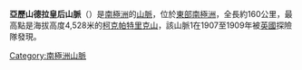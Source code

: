 {{expand|time=2013-04-14T12:16:55+00:00}}
{{Location map|Antarctica|
  lat_deg=84|lat_min=00|lat_dir=S|lon_deg=168|lon_min=00|lon_dir=E|
  float=right|mark=Fire.svg|marksize=12|AlternativeMap=Antarctica relief location map.jpg|
  caption=亞歷山德拉皇后山脈的地理位置。
}}
'''亞歷山德拉皇后山脈'''（{{lang-en|Queen Alexandra Range}}）是[[南極洲|南極洲]]的[[山脈|山脈]]，位於[[東部南極洲|東部南極洲]]，全長約160公里，最高點是海拔高度4,528米的[[柯克帕特里克山|柯克帕特里克山]]，該山脈1在1907至1909年被[[英國|英國]]探險隊發現。

{{Antarctica-geo-stub}}
[[Category:南極洲山脈|Category:南極洲山脈]]